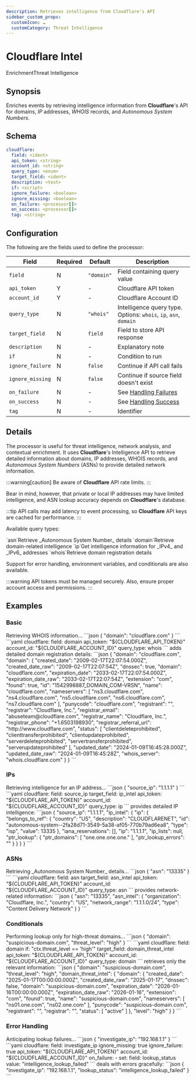```yaml
---
description: Retrieves intelligence from Cloudflare's API
sidebar_custom_props: 
  customIcon: ☁️
  customCategory: Threat Intelligence
---
```


# Cloudflare Intel

<span className="theme-doc-version-badge badge badge--primary">Enrichment</span><span className="theme-doc-version-badge badge badge--secondary">Threat Intelligence</span>

## Synopsis

Enriches events by retrieving intelligence information from **Cloudflare**'s API for domains, _IP_ addresses, _WHOIS_ records, and _Autonomous System Numbers_.

## Schema

```yaml {2-6}
cloudflare:
  field: <ident>
  api_token: <string>
  account_id: <string>
  query_type: <enum>
  target_field: <ident>
  description: <text>
  if: <script>
  ignore_failure: <boolean>
  ignore_missing: <boolean>
  on_failure: <processor[]>
  on_success: <processor[]>
  tag: <string>
```

## Configuration

The following are the fields used to define the processor:

|Field|Required|Default|Description|
|---|---|---|---|
|`field`|N|`"domain"`|Field containing query value|
|`api_token`|Y|-|Cloudflare API token|
|`account_id`|Y|-|Cloudflare Account ID|
|`query_type`|N|`"whois"`|Intelligence query type. Options: `whois`, `ip`, `asn`, `domain`|
|`target_field`|N|`field`|Field to store API response|
|`description`|N|-|Explanatory note|
|`if`|N|-|Condition to run|
|`ignore_failure`|N|`false`|Continue if API call fails|
|`ignore_missing`|N|`false`|Continue if source field doesn't exist|
|`on_failure`|N|-|See [Handling Failures](../handling-failures.mdx)|
|`on_success`|N|-|See [Handling Success](../handling-success.mdx)|
|`tag`|N|-|Identifier|

## Details

The processor is useful for threat intelligence, network analysis, and contextual enrichment. It uses **Cloudflare**'s Intelligence API to retrieve detailed information about domains, IP addresses, WHOIS records, and _Autonomous System Numbers_ (ASNs) to provide detailed network information.

:::warning[caution]
Be aware of **Cloudflare** API rate limits.
:::

Bear in mind, however, that private or local IP addresses may have limited intelligence, and ASN lookup accuracy depends on **Cloudflare**'s database.

:::tip
API calls may add latency to event processing, so **Cloudflare** API keys are cached for performance. 
:::

Available query types:

<TermTable>
  <TermCol>`asn`</TermCol><DefCol>Retrieve _Autonomous System Number_ details</DefCol>
  <TermCol>`domain`</TermCol><DefCol>Retrieve domain-related intelligence</DefCol>
  <TermCol>`ip`</TermCol><DefCol>Get intelligence information for _IPv4_ and _IPv6_ addresses</DefCol>
  <TermCol>`whois`</TermCol><DefCol>Retrieve domain registration details</DefCol>
</TermTable>

Support for error handling, environment variables, and conditionals are also available.

:::warning
API tokens must be managed securely. Also, ensure proper account access and permissions.
:::

## Examples

### Basic

<ExampleGrid>
  <CommentCol>
    Retrieving WHOIS information...
  </CommentCol>
  <CodeCol>
    ```json
    {
      "domain": "cloudflare.com"
    }
    ```
    ```yaml
    cloudflare:
      field: domain
      api_token: "${CLOUDFLARE_API_TOKEN}"
      account_id: "${CLOUDFLARE_ACCOUNT_ID}"
      query_type: whois
    ```
  </CodeCol>
  <CommentCol>
    adds detailed domain registration details:
  </CommentCol>
  <CodeCol>
    ```json
    {
      "domain": "cloudflare.com",
      "domain": {
        "created_date": "2009-02-17T22:07:54.000Z",
        "created_date_raw": "2009-02-17T22:07:54Z",
        "dnssec": true,
        "domain": "cloudflare.com",
        "expiration_date": "2033-02-17T22:07:54.000Z",
        "expiration_date_raw": "2033-02-17T22:07:54Z",
        "extension": "com",
        "found": true,
        "id": "1542998887_DOMAIN_COM-VRSN",
        "name": "cloudflare.com",
        "nameservers": [
          "ns3.cloudflare.com",
          "ns4.cloudflare.com",
          "ns5.cloudflare.com",
          "ns6.cloudflare.com",
          "ns7.cloudflare.com"
        ],
        "punycode": "cloudflare.com",
        "registrant": "",
        "registrar": "Cloudflare, Inc.",
        "registrar_email": "abuseteam@cloudflare.com",
        "registrar_name": "Cloudflare, Inc.",
        "registrar_phone": "+1.6503198930",
        "registrar_referral_url": "http://www.cloudflare.com",
        "status": [
          "clientdeleteprohibited",
          "clienttransferprohibited", 
          "clientupdateprohibited",
          "serverdeleteprohibited",
          "servertransferprohibited",
          "serverupdateprohibited"
        ],
        "updated_date": "2024-01-09T16:45:28.000Z",
        "updated_date_raw": "2024-01-09T16:45:28Z",
        "whois_server": "whois.cloudflare.com"
      }
    }
    ```
  </CodeCol>
</ExampleGrid>

### IPs

<ExampleGrid>
  <CommentCol>
    Retrieving intelligence for an IP address...
  </CommentCol>
  <CodeCol>
    ```json
    {
      "source_ip": "1.1.1.1"
    }
    ```
    ```yaml
    cloudflare:
      field: source_ip
      target_field: ip_intel
      api_token: "${CLOUDFLARE_API_TOKEN}"
      account_id: "${CLOUDFLARE_ACCOUNT_ID}"
      query_type: ip
    ```
  </CodeCol>
  <CommentCol>
    provides detailed IP intelligence:
  </CommentCol>
  <CodeCol>
    ```json
    {
      "source_ip": "1.1.1.1",
      "ip_intel": {
        "ip": {
          "belongs_to_ref": {
            "country": "US",
            "description": "CLOUDFLARENET",
            "id": "autonomous-system--2fa28d71-3549-5a38-af05-770b79ad6ea8",
            "type": "isp",
            "value": 13335
          },
          "iana_reservations": [],
          "ip": "1.1.1.1",
          "ip_lists": null,
          "ptr_lookup": {
            "ptr_domains": [
              "one.one.one.one."
            ],
            "ptr_lookup_errors": ""
          }
        }
      }
    }
    ```
  </CodeCol>
</ExampleGrid>

### ASNs

<ExampleGrid>
  <CommentCol>
    Retrieving _Autonomous System Number_ details...
  </CommentCol>
  <CodeCol>
    ```json
    {
      "asn": "13335"
    }
    ```
    ```yaml
    cloudflare:
      field: asn
      target_field: asn_intel
      api_token: "${CLOUDFLARE_API_TOKEN}"
      account_id: "${CLOUDFLARE_ACCOUNT_ID}"
      query_type: asn
    ```
  </CodeCol>
  <CommentCol>
    provides network-related information:
  </CommentCol>
  <CodeCol>
    ```json
    {
      "asn": "13335",
      "asn_intel": {
        "organization": "Cloudflare, Inc.",
        "country": "US",
        "network_range": "1.1.1.0/24",
        "type": "Content Delivery Network"
      }
    }
    ```
  </CodeCol>
</ExampleGrid>

### Conditionals

<ExampleGrid>
  <CommentCol>
    Performing lookup only for high-threat domains...
  </CommentCol>
  <CodeCol>
    ```json
    {
      "domain": "suspicious-domain.com",
      "threat_level": "high"
    }
    ```
    ```yaml
    cloudflare:
      field: domain
      if: "ctx.threat_level == 'high'"
      target_field: domain_threat_intel
      api_token: "${CLOUDFLARE_API_TOKEN}"
      account_id: "${CLOUDFLARE_ACCOUNT_ID}"
      query_type: domain
    ```
  </CodeCol>
  <CommentCol>
    retrieves only the relevant information:
  </CommentCol>
  <CodeCol>
    ```json
    {
      "domain": "suspicious-domain.com",
      "threat_level": "high",
      "domain_threat_intel": {
        "domain": {
          "created_date": "2025-01-17T00:00:00.000Z",
          "created_date_raw": "2025-01-17",
          "dnssec": false,
          "domain": "suspicious-domain.com",
          "expiration_date": "2026-01-16T00:00:00.000Z",
          "expiration_date_raw": "2026-01-16",
          "extension": "com",
          "found": true,
          "name": "suspicious-domain.com",
          "nameservers": [
            "ns01.one.com",
            "ns02.one.com"
          ],
          "punycode": "suspicious-domain.com",
          "registrant": "",
          "registrar": "",
          "status": [
            "active"
          ]
        },
        "level": "high"
      }
    }
    ```
  </CodeCol>
</ExampleGrid>

### Error Handling

<ExampleGrid>
  <CommentCol>
    Anticipating lookup failures...
  </CommentCol>
  <CodeCol>
    ```json
    {
      "investigate_ip": "192.168.1.1"
    }
    ```
    ```yaml
    cloudflare:
      field: investigate_ip
      ignore_missing: true
      ignore_failure: true
      api_token: "${CLOUDFLARE_API_TOKEN}"
      account_id: "${CLOUDFLARE_ACCOUNT_ID}"
      on_failure:
        - set:
          field: lookup_status
          value: "intelligence_lookup_failed"
    ```
  </CodeCol>
  <CommentCol>
    deals with errors gracefully:
  </CommentCol>
  <CodeCol>
    ```json
    {
      "investigate_ip": "192.168.1.1",
      "lookup_status": "intelligence_lookup_failed"
    }
    ```
  </CodeCol>
</ExampleGrid>
